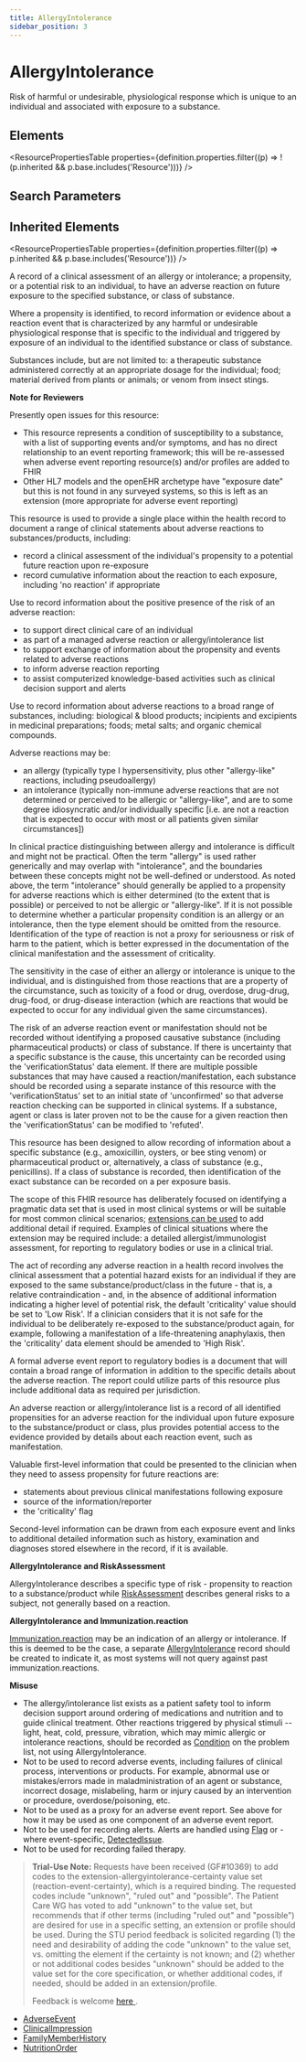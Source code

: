 ```yaml
---
title: AllergyIntolerance
sidebar_position: 3
---
```



# AllergyIntolerance

Risk of harmful or undesirable, physiological response which is unique to an individual and associated with exposure to a substance.

<Tabs queryString="section">
  <TabItem value="schema" label="Schema" default>

## Elements

<ResourcePropertiesTable
  properties={definition.properties.filter((p) => !(p.inherited && p.base.includes('Resource')))}
/>

## Search Parameters

<SearchParamsTable searchParams={definition.searchParameters} />

## Inherited Elements

<ResourcePropertiesTable properties={definition.properties.filter((p) => p.inherited && p.base.includes('Resource'))} />

  </TabItem>
  <TabItem value="usage" label="Usage">
<div> <a name="scope"></a> <p> A record of a clinical assessment of an allergy or intolerance; a propensity, or a potential risk  to an individual, to have an adverse reaction on future exposure to the specified substance, or class  of substance.  </p> <p> Where a propensity is identified, to record information or evidence about a reaction event  that is characterized by any harmful or undesirable physiological response that is specific  to the individual and triggered by exposure of an individual to the identified substance  or class of substance. </p> <p> <Link to="/docs/api/fhir/resources/substance">Substances</Link> include, but are not limited to: a therapeutic substance administered correctly  at an appropriate dosage for the individual; food; material derived from plants or animals;  or venom from insect stings. </p> <p> <b>Note for Reviewers</b> </p> <p> Presently open issues for this resource: </p> <ul> <li>This resource represents a condition of susceptibility to a substance, with a list of supporting events and/or symptoms,    and has no direct relationship to an event reporting framework; this will be re-assessed when adverse event reporting resource(s) and/or profiles are added to FHIR  </li> <li>Other HL7 models and the openEHR archetype have "exposure date" but this is not found in any surveyed systems, so this is left as an extension (more appropriate for adverse event reporting)</li> </ul> </div>
  </TabItem>
  <TabItem value="relationships" label="Relationships">
<div> <a name="bnr"></a> <p> This resource is used to provide a single place within the health record to document a range of clinical statements about adverse reactions to substances/products, including: </p> <ul> <li>record a clinical assessment of the individual's propensity to a potential future reaction upon re-exposure</li> <li>record cumulative information about the reaction to each exposure, including 'no reaction' if appropriate</li> </ul> <p> Use to record information about the positive presence of the risk of an adverse reaction: </p> <ul> <li>to support direct clinical care of an individual</li> <li>as part of a managed adverse reaction or allergy/intolerance list</li> <li>to support exchange of information about the propensity and events related to adverse reactions</li> <li>to inform adverse reaction reporting</li> <li>to assist computerized knowledge-based activities such as clinical decision support and alerts</li> </ul> <p> Use to record information about adverse reactions to a broad range of substances, including: biological  &amp; blood products; incipients and excipients in medicinal preparations; foods; metal salts; and organic chemical compounds.   </p> <p> Adverse reactions may be: </p> <ul> <li>an allergy (typically type I hypersensitivity, plus other "allergy-like" reactions, including pseudoallergy)</li> <li>an intolerance (typically non-immune adverse reactions that are not determined or perceived to be allergic or "allergy-like", and are to some degree idiosyncratic and/or individually specific [i.e. are not a reaction that is expected to occur with most or all patients given similar circumstances])</li> </ul> <p> In clinical practice distinguishing between allergy and intolerance is difficult and might not be practical. Often the term "allergy" is used rather generically and may overlap with "intolerance", and the boundaries between these concepts might not be well-defined or understood. As noted above, the term "intolerance" should generally be applied to a propensity for adverse reactions which is either determined (to the extent that is possible) or perceived to not be allergic or "allergy-like".  If it is not possible to determine whether a particular propensity condition is an allergy or an intolerance, then the type element should be omitted from the resource.  Identification of the type of reaction is not a proxy for seriousness or risk of harm to the patient, which is better expressed in the documentation of the clinical manifestation and the assessment of criticality.</p> <p> The sensitivity in the case of either an allergy or intolerance is unique to the individual, and is distinguished from those reactions that are a property of the circumstance, such as toxicity of a food or drug, overdose, drug-drug, drug-food, or drug-disease interaction (which are reactions that would be expected to occur for any individual given the same circumstances). </p> <p> The risk of an adverse reaction event or manifestation should not be recorded without identifying a proposed causative  substance (including pharmaceutical products) or class of substance. If there is uncertainty that a specific substance is the cause, this uncertainty can be recorded using the 'verificationStatus' data element. If there are multiple possible substances that may have caused a reaction/manifestation, each substance should be recorded using a separate instance of this resource with the  'verificationStatus' set to an initial state of 'unconfirmed' so that adverse reaction checking can be supported in clinical systems.  If a substance, agent or class is later proven not to be the cause for a given reaction then the 'verificationStatus' can be modified  to 'refuted'. </p> <p> This resource has been designed to allow recording of information about a specific substance (e.g., amoxicillin,  oysters, or bee sting venom) or pharmaceutical product or, alternatively, a class of substance (e.g., penicillins). If a class of substance is recorded,  then identification of the exact substance can be recorded on a per exposure basis. </p> <p> The scope of this FHIR resource has deliberately focused on identifying a pragmatic data set that is used in  most clinical systems or will be suitable for most common clinical scenarios; <a href="https://www.hl7.org/fhir/extensibility.html">extensions can be used</a> to add additional detail if required. Examples of clinical situations where the extension may  be required include: a detailed allergist/immunologist assessment, for reporting to regulatory bodies or use  in a clinical trial. </p> <p> The act of recording any adverse reaction in a health record involves the clinical assessment that a potential hazard  exists for an individual if they are exposed to the same substance/product/class in the future - that is, a relative  contraindication - and, in the absence of additional information indicating a higher level of potential risk, the default 'criticality' value should be set to 'Low Risk'. If a clinician considers that it is not safe for the individual to be deliberately re-exposed to the substance/product again, for example, following a manifestation of a life-threatening anaphylaxis, then the 'criticality' data element should be amended to 'High Risk'.  </p> <p> A formal adverse event report to regulatory bodies is a document that will contain a broad range of information in  addition to the specific details about the adverse reaction. The report could utilize parts of this resource plus  include additional data as required per jurisdiction. </p> <p> An adverse reaction or allergy/intolerance list is a record of all identified propensities for an adverse reaction  for the individual upon future exposure to the substance/product or class, plus provides potential access to the evidence  provided by details about each reaction event, such as manifestation. </p> <p> Valuable first-level information that could be presented to the clinician when they need to assess propensity for  future reactions are: </p> <ul> <li>statements about previous clinical manifestations following exposure</li> <li>source of the information/reporter</li> <li>the 'criticality' flag</li> </ul> <p> Second-level information can be drawn from each exposure event and links to additional detailed information  such as history, examination and diagnoses stored elsewhere in the record, if it is available. </p> <p> <b>AllergyIntolerance and <Link to="/docs/api/fhir/resources/riskassessment">RiskAssessment</Link></b> </p> <p> <Link to="/docs/api/fhir/resources/allergyintolerance">AllergyIntolerance</Link> describes a specific type of risk - propensity to reaction to a substance/product while <a href="/docs/api/fhir/resources/riskassessment">RiskAssessment</a> describes general risks to a subject, not generally based on a reaction. </p> <p> <b>AllergyIntolerance and <Link to="/docs/api/fhir/resources/immunization">Immunization</Link>.reaction</b> </p> <p> <a href="https://www.hl7.org/fhir/immunization-definitions.html#Immunization.reaction">Immunization.reaction</a> may be an indication of an allergy or intolerance. If this is deemed to be the case, a separate <a href="/docs/api/fhir/resources/allergyintolerance">AllergyIntolerance</a> record should be created to indicate it, as most systems will not query against past immunization.reactions. </p> <p> <b>Misuse</b> </p> <ul> <li>The allergy/intolerance list exists as a patient safety tool to inform decision support around ordering of medications and nutrition and to guide clinical treatment.  Other reactions triggered by physical stimuli -- light, heat, cold, pressure, vibration, which may mimic allergic or intolerance reactions, should be recorded as <a href="/docs/api/fhir/resources/condition">Condition</a> on the problem list, not using <Link to="/docs/api/fhir/resources/allergyintolerance">AllergyIntolerance</Link>.</li> <li>Not to be used to record adverse events, including failures of clinical process, interventions or products. For example, abnormal use or mistakes/errors made in maladministration of an agent or substance, incorrect dosage, mislabeling, harm or injury caused by an intervention or procedure, overdose/poisoning, etc.</li> <li>Not to be used as a proxy for an adverse event report. See above for how it may be used as one component of an adverse event report.</li> <li>Not to be used for recording alerts. Alerts are handled using <a href="/docs/api/fhir/resources/flag">Flag</a> or - where event-specific, <a href="/docs/api/fhir/resources/detectedissue">DetectedIssue</a>. </li> <li>Not to be used for recording failed therapy.</li> </ul>    <a name="dstu0"></a> <blockquote class="stu-note"><p><b>Trial-Use Note:</b> Requests have been received (GF#10369) to add codes to the extension-allergyintolerance-certainty value set (reaction-event-certainty), which is a required binding.  The requested codes include "unknown", "ruled out" and "possible".   The <Link to="/docs/api/fhir/resources/patient">Patient</Link> Care WG has voted to add "unknown" to the value set, but recommends that if other terms (including "ruled out" and "possible") are desired for use in a specific setting, an extension or profile should be used.   During the STU period feedback is solicited regarding (1) the need and desirability of adding the code "unknown" to the value set, vs. omitting the element if the certainty is not known; and (2) whether or not additional codes besides "unknown" should be added to the value set for the core specification, or whether additional codes, if needed, should be added in an extension/profile. </p> <p> Feedback is welcome <a href="http://hl7.org/fhir-issues">here </a>. </p></blockquote> </div>
  </TabItem>

  <TabItem value="referencedBy" label="Referenced By">
<ul><li><a href="/docs/api/fhir/resources/adverseevent">AdverseEvent</a></li>
<li><a href="/docs/api/fhir/resources/clinicalimpression">ClinicalImpression</a></li>
<li><a href="/docs/api/fhir/resources/familymemberhistory">FamilyMemberHistory</a></li>
<li><a href="/docs/api/fhir/resources/nutritionorder">NutritionOrder</a></li></ul>
  </TabItem>
</Tabs>
